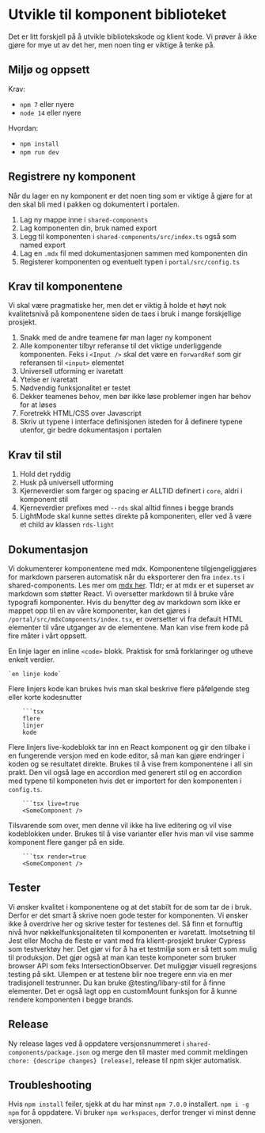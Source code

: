 # Utvikle til komponent biblioteket

Det er litt forskjell på å utvikle bibliotekskode og klient kode. Vi prøver å ikke gjøre for mye ut av det her, men noen ting er viktige å tenke på.

## Miljø og oppsett

Krav:

- `npm 7` eller nyere
- `node 14` eller nyere

Hvordan:

- `npm install`
- `npm run dev`

## Registrere ny komponent

Når du lager en ny komponent er det noen ting som er viktige å gjøre for at den skal bli med i pakken og dokumentert i portalen.

1. Lag ny mappe inne i `shared-components`
1. Lag komponenten din, bruk named export
1. Legg til komponenten i `shared-components/src/index.ts` også som named export
1. Lag en `.mdx` fil med dokumentasjonen sammen med komponenten din
1. Registerer komponenten og eventuelt typen i `portal/src/config.ts`

## Krav til komponentene

Vi skal være pragmatiske her, men det er viktig å holde et høyt nok kvalitetsnivå på komponentene siden de taes i bruk i mange forskjellige prosjekt.

1. Snakk med de andre teamene før man lager ny komponent
1. Alle komponenter tilbyr referanse til det viktige underliggende komponenten. Feks i `<Input />` skal det være en `forwardRef` som gir referansen til `<input>` elementet
1. Universell utforming er ivaretatt
1. Ytelse er ivaretatt
1. Nødvendig funksjonalitet er testet
1. Dekker teamenes behov, men bør ikke løse problemer ingen har behov for at løses
1. Foretrekk HTML/CSS over Javascript
1. Skriv ut typene i interface definisjonen isteden for å definere typene utenfor, gir bedre dokumentasjon i portalen

## Krav til stil

1. Hold det ryddig
1. Husk på universell utforming
1. Kjerneverdier som farger og spacing er ALLTID definert i `core`, aldri i komponent stil
1. Kjerneverdier prefixes med `--rds` skal alltid finnes i begge brands
1. LightMode skal kunne settes direkte på komponenten, eller ved å være et child av klassen `rds-light`

## Dokumentasjon

Vi dokumenterer komponentene med mdx. Komponentene tilgjengeliggjøres for markdown parseren automatisk når du eksporterer den fra `index.ts` i shared-components.
Les mer om [mdx her](https://mdxjs.com/). Tldr; er at mdx er et superset av markdown som støtter React. Vi oversetter markdown til å bruke våre typografi komponenter.
Hvis du benytter deg av markdown som ikke er mappet opp til en av våre komponenter, kan det gjøres i `/portal/src/mdxComponents/index.tsx`, er oversetter vi fra default HTML elementer til våre utganger av de elementene.
Man kan vise frem kode på fire måter i vårt oppsett.

En linje lager en inline `<code>` blokk. Praktisk for små forklaringer og utheve enkelt verdier.

```
`en linje kode`
```

Flere linjers kode kan brukes hvis man skal beskrive flere påfølgende steg eller korte kodesnutter

```
    ```tsx
    flere
    linjer
    kode
```

Flere linjers live-kodeblokk tar inn en React komponent og gir den tilbake i en fungerende versjon med en kode editor, så man kan gjøre endringer i koden og se resultatet direkte.
Brukes til å vise frem komponentene i all sin prakt. Den vil også lage en accordion med generert stil og en accordion med typene til komponeten hvis det er importert for den komponenten i `config.ts`.

```
    ```tsx live=true
    <SomeComponent />
```

Tilsvarende som over, men denne vil ikke ha live editering og vil vise kodeblokken under. Brukes til å vise varianter eller hvis man vil vise samme komponent flere ganger på en side.

```
    ```tsx render=true
    <SomeComponent />
```

## Tester

Vi ønsker kvalitet i komponentene og at det stabilt for de som tar de i bruk. Derfor er det smart å skrive noen gode tester for komponenten. Vi ønsker ikke å overdrive her og skrive tester for testenes del.
Så finn et fornuftig nivå hvor nøkkelfunksjonaliteten til komponenten er ivaretatt. Imotsetning til Jest eller Mocha de fleste er vant med fra klient-prosjekt bruker Cypress som testverktøy her.
Det gjør vi for å ha et testmiljø som er så tett som mulig til produksjon. Det gjør også at man kan teste komponeter som bruker browser API som feks IntersectionObserver.
Det muliggjør visuell regresjons testing på sikt. Ulempen er at testene blir noe tregere enn via en mer tradisjonell testrunner. Du kan bruke @testing/libary-stil for å finne elementer.
Det er også lagt opp en customMount funksjon for å kunne rendere komponenten i begge brands.

## Release

Ny release lages ved å oppdatere versjonsnummeret i `shared-components/package.json` og merge den til master med commit meldingen `chore: {descripe changes} [release]`, release til npm skjer automatisk.

## Troubleshooting

Hvis `npm install` feiler, sjekk at du har minst `npm 7.0.0` installert. `npm i -g npm` for å oppdatere. Vi bruker `npm workspaces`, derfor trenger vi minst denne versjonen.
